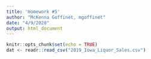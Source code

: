 ```yaml
---
title: 'Homework #5'
author: "McKenna Goffinet, mgoffinet"
date: "4/9/2020"
output: html_document
---
```


```r
knitr::opts_chunk$set(echo = TRUE)
dat <- readr::read_csv("2019_Iowa_Liquor_Sales.csv")
```

